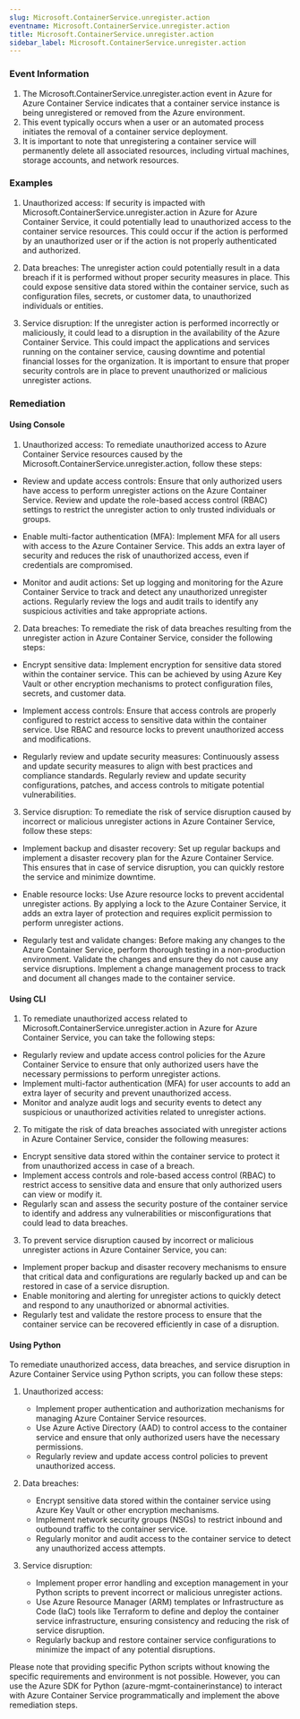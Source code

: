 ```yaml
--- 
slug: Microsoft.ContainerService.unregister.action
eventname: Microsoft.ContainerService.unregister.action
title: Microsoft.ContainerService.unregister.action
sidebar_label: Microsoft.ContainerService.unregister.action
---
```

                       
### Event Information

1. The Microsoft.ContainerService.unregister.action event in Azure for Azure Container Service indicates that a container service instance is being unregistered or removed from the Azure environment.
2. This event typically occurs when a user or an automated process initiates the removal of a container service deployment.
3. It is important to note that unregistering a container service will permanently delete all associated resources, including virtual machines, storage accounts, and network resources.


### Examples

1. Unauthorized access: If security is impacted with Microsoft.ContainerService.unregister.action in Azure for Azure Container Service, it could potentially lead to unauthorized access to the container service resources. This could occur if the action is performed by an unauthorized user or if the action is not properly authenticated and authorized.

2. Data breaches: The unregister action could potentially result in a data breach if it is performed without proper security measures in place. This could expose sensitive data stored within the container service, such as configuration files, secrets, or customer data, to unauthorized individuals or entities.

3. Service disruption: If the unregister action is performed incorrectly or maliciously, it could lead to a disruption in the availability of the Azure Container Service. This could impact the applications and services running on the container service, causing downtime and potential financial losses for the organization. It is important to ensure that proper security controls are in place to prevent unauthorized or malicious unregister actions.

### Remediation

#### Using Console

1. Unauthorized access: To remediate unauthorized access to Azure Container Service resources caused by the Microsoft.ContainerService.unregister.action, follow these steps:

- Review and update access controls: Ensure that only authorized users have access to perform unregister actions on the Azure Container Service. Review and update the role-based access control (RBAC) settings to restrict the unregister action to only trusted individuals or groups.

- Enable multi-factor authentication (MFA): Implement MFA for all users with access to the Azure Container Service. This adds an extra layer of security and reduces the risk of unauthorized access, even if credentials are compromised.

- Monitor and audit actions: Set up logging and monitoring for the Azure Container Service to track and detect any unauthorized unregister actions. Regularly review the logs and audit trails to identify any suspicious activities and take appropriate actions.

2. Data breaches: To remediate the risk of data breaches resulting from the unregister action in Azure Container Service, consider the following steps:

- Encrypt sensitive data: Implement encryption for sensitive data stored within the container service. This can be achieved by using Azure Key Vault or other encryption mechanisms to protect configuration files, secrets, and customer data.

- Implement access controls: Ensure that access controls are properly configured to restrict access to sensitive data within the container service. Use RBAC and resource locks to prevent unauthorized access and modifications.

- Regularly review and update security measures: Continuously assess and update security measures to align with best practices and compliance standards. Regularly review and update security configurations, patches, and access controls to mitigate potential vulnerabilities.

3. Service disruption: To remediate the risk of service disruption caused by incorrect or malicious unregister actions in Azure Container Service, follow these steps:

- Implement backup and disaster recovery: Set up regular backups and implement a disaster recovery plan for the Azure Container Service. This ensures that in case of service disruption, you can quickly restore the service and minimize downtime.

- Enable resource locks: Use Azure resource locks to prevent accidental unregister actions. By applying a lock to the Azure Container Service, it adds an extra layer of protection and requires explicit permission to perform unregister actions.

- Regularly test and validate changes: Before making any changes to the Azure Container Service, perform thorough testing in a non-production environment. Validate the changes and ensure they do not cause any service disruptions. Implement a change management process to track and document all changes made to the container service.

#### Using CLI

1. To remediate unauthorized access related to Microsoft.ContainerService.unregister.action in Azure for Azure Container Service, you can take the following steps:

- Regularly review and update access control policies for the Azure Container Service to ensure that only authorized users have the necessary permissions to perform unregister actions.
- Implement multi-factor authentication (MFA) for user accounts to add an extra layer of security and prevent unauthorized access.
- Monitor and analyze audit logs and security events to detect any suspicious or unauthorized activities related to unregister actions.

2. To mitigate the risk of data breaches associated with unregister actions in Azure Container Service, consider the following measures:

- Encrypt sensitive data stored within the container service to protect it from unauthorized access in case of a breach.
- Implement access controls and role-based access control (RBAC) to restrict access to sensitive data and ensure that only authorized users can view or modify it.
- Regularly scan and assess the security posture of the container service to identify and address any vulnerabilities or misconfigurations that could lead to data breaches.

3. To prevent service disruption caused by incorrect or malicious unregister actions in Azure Container Service, you can:

- Implement proper backup and disaster recovery mechanisms to ensure that critical data and configurations are regularly backed up and can be restored in case of a service disruption.
- Enable monitoring and alerting for unregister actions to quickly detect and respond to any unauthorized or abnormal activities.
- Regularly test and validate the restore process to ensure that the container service can be recovered efficiently in case of a disruption.

#### Using Python

To remediate unauthorized access, data breaches, and service disruption in Azure Container Service using Python scripts, you can follow these steps:

1. Unauthorized access:
   - Implement proper authentication and authorization mechanisms for managing Azure Container Service resources.
   - Use Azure Active Directory (AAD) to control access to the container service and ensure that only authorized users have the necessary permissions.
   - Regularly review and update access control policies to prevent unauthorized access.

2. Data breaches:
   - Encrypt sensitive data stored within the container service using Azure Key Vault or other encryption mechanisms.
   - Implement network security groups (NSGs) to restrict inbound and outbound traffic to the container service.
   - Regularly monitor and audit access to the container service to detect any unauthorized access attempts.

3. Service disruption:
   - Implement proper error handling and exception management in your Python scripts to prevent incorrect or malicious unregister actions.
   - Use Azure Resource Manager (ARM) templates or Infrastructure as Code (IaC) tools like Terraform to define and deploy the container service infrastructure, ensuring consistency and reducing the risk of service disruption.
   - Regularly backup and restore container service configurations to minimize the impact of any potential disruptions.

Please note that providing specific Python scripts without knowing the specific requirements and environment is not possible. However, you can use the Azure SDK for Python (azure-mgmt-containerinstance) to interact with Azure Container Service programmatically and implement the above remediation steps.


 